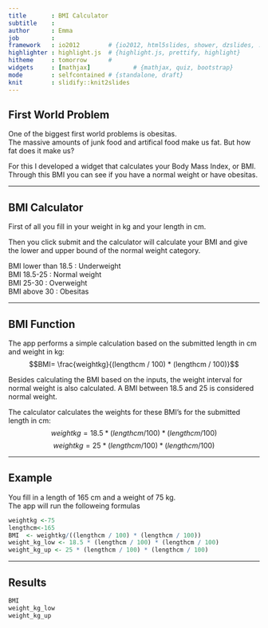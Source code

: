 ```yaml
---
title       : BMI Calculator
subtitle    : 
author      : Emma
job         : 
framework   : io2012        # {io2012, html5slides, shower, dzslides, ...}
highlighter : highlight.js  # {highlight.js, prettify, highlight}
hitheme     : tomorrow      # 
widgets     : [mathjax]            # {mathjax, quiz, bootstrap}
mode        : selfcontained # {standalone, draft}
knit        : slidify::knit2slides
---
```


## First World Problem
  
One of the biggest first world problems is obesitas.  
The massive amounts of junk food and artifical food make us fat. But how fat does it make us?  
    
For this I developed a widget that calculates your Body Mass Index, or BMI.  
Through this BMI you can see if you have a normal weight or have obesitas.

--- 

## BMI Calculator
  
First of all you fill in your weight in kg and your length in cm.  
  
Then you click submit and the calculator will calculate your BMI and give the lower and upper bound of the normal weight category.  
  
    
BMI lower than 18.5 : Underweight  
BMI 18.5-25 : Normal weight  
BMI 25-30 : Overweight  
BMI above 30 : Obesitas  

--- 

## BMI Function
  
The app performs a simple calculation based on the submitted length in cm and weight in kg:
$$BMI= \frac{weightkg}{(lengthcm / 100) * (lengthcm / 100)}$$
  
  
Besides calculating the BMI based on the inputs, the weight interval for normal weight is also calculated. A BMI between 18.5 and 25 is considered normal weight.  
  
The calculator calculates the weights for these BMI's for the submitted length in cm:
$$weightkg= 18.5 * (lengthcm / 100) * (lengthcm / 100)$$
$$weightkg= 25 * (lengthcm / 100) * (lengthcm / 100)$$

--- 

## Example
You fill in a length of 165 cm and a weight of 75 kg.  
The app will run the followeing formulas
```r
weightkg <-75
lengthcm<-165
BMI  <- weightkg/((lengthcm / 100) * (lengthcm / 100))
weight_kg_low <- 18.5 * (lengthcm / 100) * (lengthcm / 100)
weight_kg_up <- 25 * (lengthcm / 100) * (lengthcm / 100)
```

---

## Results

```r
BMI 
weight_kg_low 
weight_kg_up
```